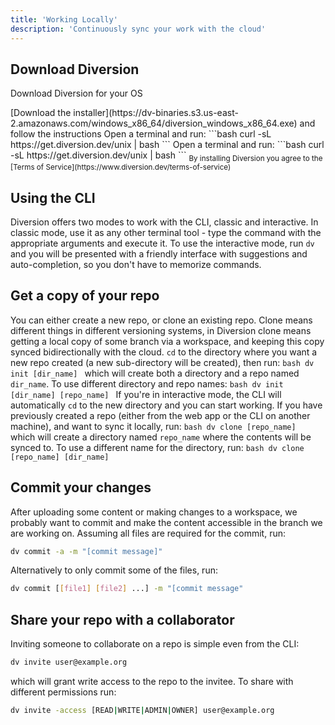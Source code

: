 ```yaml
---
title: 'Working Locally'
description: 'Continuously sync your work with the cloud'
---
```


## Download Diversion

Download Diversion for your OS

<Tabs>
  <Tab title="Windows">
    [Download the installer](https://dv-binaries.s3.us-east-2.amazonaws.com/windows_x86_64/diversion_windows_x86_64.exe) and follow the instructions
  </Tab>
  <Tab title="MacOS">
    Open a terminal and run:
      ```bash
      curl -sL https://get.diversion.dev/unix | bash
      ```
  </Tab>
  <Tab title="Linux">
    Open a terminal and run:
      ```bash
      curl -sL https://get.diversion.dev/unix | bash
      ```
  </Tab>
</Tabs>
<sub>By installing Diversion you agree to the [Terms of Service](https://www.diversion.dev/terms-of-service)</sub>


## Using the CLI

Diversion offers two modes to work with the CLI, classic and interactive. In classic mode, use it as any other terminal
tool - type the command with the appropriate arguments and execute it. To use the interactive mode, run `dv` and you will
be presented with a friendly interface with suggestions and auto-completion, so you don't have to memorize commands.

## Get a copy of your repo

You can either create a new repo, or clone an existing repo. Clone means different things in different versioning systems,
in Diversion clone means getting a local copy of some branch via a workspace, and keeping this copy synced bidirectionally
with the cloud.
<AccordionGroup>
  <Accordion icon="sparkles" title="Create a new repo">
    `cd` to the directory where you want a new repo created (a new sub-directory will be created), then run:
      ```bash
      dv init [dir_name]
      ```
      which will create both a directory and a repo named `dir_name`. To use different directory and repo names:
      ```bash
      dv init [dir_name] [repo_name]
      ```
      If you're in interactive mode, the CLI will automatically `cd` to the new directory and you can start working.
  </Accordion>
  <Accordion icon="clone" title="Clone an existing repo">
      If you have previously created a repo (either from the web app or the CLI on another machine), and want to sync it
      locally, run:
      ```bash
      dv clone [repo_name]
      ```
      which will create a directory named `repo_name` where the contents will be synced to. To use a different name
      for the directory, run:
      ```bash
      dv clone [repo_name] [dir_name]
      ```
  </Accordion>
</AccordionGroup>

## Commit your changes

After uploading some content or making changes to a workspace, we probably want to commit and make the content
accessible in the branch we are working on. Assuming all files are required for the commit, run:
```bash
dv commit -a -m "[commit message]"
```
Alternatively to only commit some of the files, run:
```bash
dv commit [[file1] [file2] ...] -m "[commit message"
```

## Share your repo with a collaborator

Inviting someone to collaborate on a repo is simple even from the CLI:
```bash
dv invite user@example.org
```
which will grant write access to the repo to the invitee. To share with different permissions run:
```bash
dv invite -access [READ|WRITE|ADMIN|OWNER] user@example.org
```
